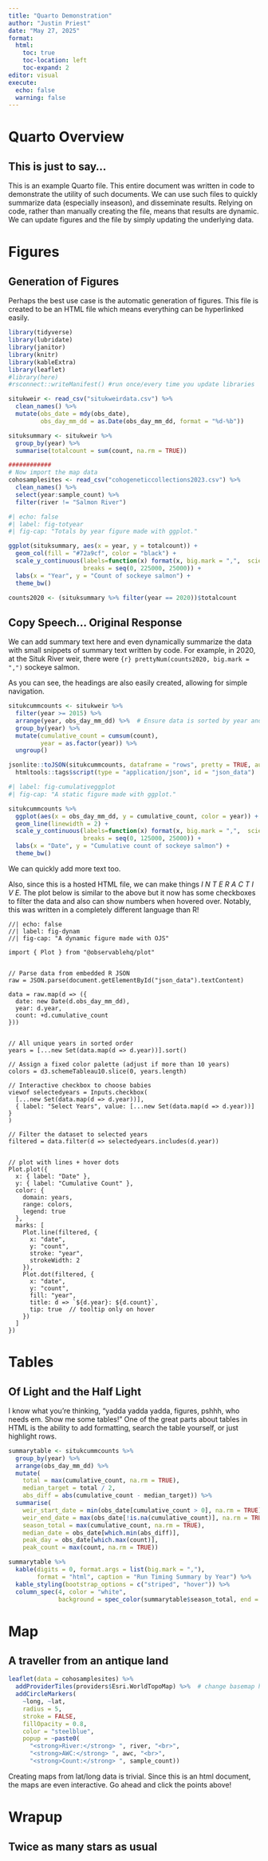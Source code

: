 ```yaml
---
title: "Quarto Demonstration"
author: "Justin Priest"
date: "May 27, 2025"
format:
  html:
    toc: true
    toc-location: left
    toc-expand: 2
editor: visual
execute:
  echo: false
  warning: false
---
```


# Quarto Overview

## This is just to say...

This is an example Quarto file. This entire document was written in code to demonstrate the utility of such documents. We can use such files to quickly summarize data (especially inseason), and disseminate results. Relying on code, rather than manually creating the file, means that results are dynamic. We can update figures and the file by simply updating the underlying data.

# Figures

## Generation of Figures

Perhaps the best use case is the automatic generation of figures. This file is created to be an HTML file which means everything can be hyperlinked easily.

```r
library(tidyverse)
library(lubridate)
library(janitor)
library(knitr)
library(kableExtra)
library(leaflet)
#library(here)
#rsconnect::writeManifest() #run once/every time you update libraries

situkweir <- read_csv("situkweirdata.csv") %>% 
  clean_names() %>%
  mutate(obs_date = mdy(obs_date),
         obs_day_mm_dd = as.Date(obs_day_mm_dd, format = "%d-%b"))

situksummary <- situkweir %>%
  group_by(year) %>%
  summarise(totalcount = sum(count, na.rm = TRUE))

############
# Now import the map data
cohosamplesites <- read_csv("cohogeneticcollections2023.csv") %>%
  clean_names() %>%
  select(year:sample_count) %>%
  filter(river != "Salmon River")

```

```r
#| echo: false
#| label: fig-totyear
#| fig-cap: "Totals by year figure made with ggplot."

ggplot(situksummary, aes(x = year, y = totalcount)) +
  geom_col(fill = "#72a9cf", color = "black") +
  scale_y_continuous(labels=function(x) format(x, big.mark = ",",  scientific = FALSE),
                     breaks = seq(0, 225000, 25000)) +
  labs(x = "Year", y = "Count of sockeye salmon") +
  theme_bw()

counts2020 <- (situksummary %>% filter(year == 2020))$totalcount

```

## Copy Speech... Original Response

We can add summary text here and even dynamically summarize the data with small snippets of summary text written by code. For example, in 2020, at the Situk River weir, there were `{r} prettyNum(counts2020, big.mark = ",")` sockeye salmon.  

As you can see, the headings are also easily created, allowing for simple navigation.

```r
situkcummcounts <- situkweir %>%
  filter(year >= 2015) %>%
  arrange(year, obs_day_mm_dd) %>%  # Ensure data is sorted by year and day
  group_by(year) %>%
  mutate(cumulative_count = cumsum(count),
         year = as.factor(year)) %>%
  ungroup() 

jsonlite::toJSON(situkcummcounts, dataframe = "rows", pretty = TRUE, auto_unbox = TRUE) |>
  htmltools::tags$script(type = "application/json", id = "json_data")
```

```r
#| label: fig-cumulativeggplot
#| fig-cap: "A static figure made with ggplot."

situkcummcounts %>%
  ggplot(aes(x = obs_day_mm_dd, y = cumulative_count, color = year)) +
  geom_line(linewidth = 2) +
  scale_y_continuous(labels=function(x) format(x, big.mark = ",",  scientific = FALSE),
                     breaks = seq(0, 125000, 25000)) +
  labs(x = "Date", y = "Cumulative count of sockeye salmon") +
  theme_bw()
```

We can quickly add more text too.

Also, since this is a hosted HTML file, we can make things 
*I N T E R A C T I V E.* The plot below is similar to the above but it now has 
some checkboxes to filter the data and also can show numbers when hovered over. 
Notably, this was written in a completely different language than R! 

```ojs
//| echo: false
//| label: fig-dynam
//| fig-cap: "A dynamic figure made with OJS"

import { Plot } from "@observablehq/plot"


// Parse data from embedded R JSON
raw = JSON.parse(document.getElementById("json_data").textContent)

data = raw.map(d => ({
  date: new Date(d.obs_day_mm_dd),
  year: d.year,
  count: +d.cumulative_count
}))


// All unique years in sorted order
years = [...new Set(data.map(d => d.year))].sort()

// Assign a fixed color palette (adjust if more than 10 years)
colors = d3.schemeTableau10.slice(0, years.length)

// Interactive checkbox to choose babies
viewof selectedyears = Inputs.checkbox(
  [...new Set(data.map(d => d.year))],
  { label: "Select Years", value: [...new Set(data.map(d => d.year))] }
)

// Filter the dataset to selected years
filtered = data.filter(d => selectedyears.includes(d.year))


// plot with lines + hover dots
Plot.plot({
  x: { label: "Date" },
  y: { label: "Cumulative Count" },
  color: {
    domain: years,
    range: colors,
    legend: true
  },
  marks: [
    Plot.line(filtered, {
      x: "date",
      y: "count",
      stroke: "year",
      strokeWidth: 2
    }),
    Plot.dot(filtered, {
      x: "date",
      y: "count",
      fill: "year",
      title: d => `${d.year}: ${d.count}`,
      tip: true  // tooltip only on hover
    })
  ]
})

```

# Tables
## Of Light and the Half Light  
I know what you're thinking, "yadda yadda yadda, figures, pshhh, who needs em. 
Show me some tables!" One of the great parts about tables in HTML is the ability 
to add formatting, search the table yourself, or just highlight rows. 
```r
summarytable <- situkcummcounts %>%
  group_by(year) %>%
  arrange(obs_day_mm_dd) %>%
  mutate(
    total = max(cumulative_count, na.rm = TRUE),
    median_target = total / 2,
    abs_diff = abs(cumulative_count - median_target)) %>%
  summarise(
    weir_start_date = min(obs_date[cumulative_count > 0], na.rm = TRUE),
    weir_end_date = max(obs_date[!is.na(cumulative_count)], na.rm = TRUE),
    season_total = max(cumulative_count, na.rm = TRUE),
    median_date = obs_date[which.min(abs_diff)],
    peak_day = obs_date[which.max(count)],
    peak_count = max(count, na.rm = TRUE))

summarytable %>% 
  kable(digits = 0, format.args = list(big.mark = ","), 
        format = "html", caption = "Run Timing Summary by Year") %>%
  kable_styling(bootstrap_options = c("striped", "hover")) %>%
  column_spec(4, color = "white",
              background = spec_color(summarytable$season_total, end = 0.9))
```


# Map
## A traveller from an antique land
```r
leaflet(data = cohosamplesites) %>%
  addProviderTiles(providers$Esri.WorldTopoMap) %>%  # change basemap here
  addCircleMarkers(
    ~long, ~lat,
    radius = 5,
    stroke = FALSE,
    fillOpacity = 0.8,
    color = "steelblue",
    popup = ~paste0(
      "<strong>River:</strong> ", river, "<br>",
      "<strong>AWC:</strong> ", awc, "<br>",
      "<strong>Count:</strong> ", sample_count))
```

Creating maps from lat/long data is trivial. Since this is an html document, 
the maps are even interactive. Go ahead and click the points above!  


# Wrapup
## Twice as many stars as usual
